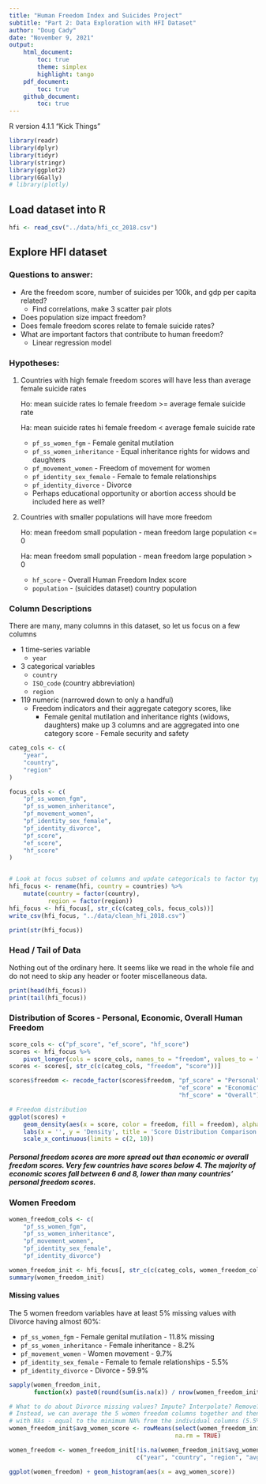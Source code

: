 ```yaml
---
title: "Human Freedom Index and Suicides Project"
subtitle: "Part 2: Data Exploration with HFI Dataset"
author: "Doug Cady"
date: "November 9, 2021"
output:
    html_document:
        toc: true
        theme: simplex
        highlight: tango
    pdf_document:
        toc: true
    github_document:
        toc: true
---
```


R version 4.1.1 "Kick Things"

```r
library(readr)
library(dplyr)
library(tidyr)
library(stringr)
library(ggplot2)
library(GGally)
# library(plotly)
```


## Load dataset into R

```r
hfi <- read_csv("../data/hfi_cc_2018.csv")
```


## Explore HFI dataset
### Questions to answer:
* Are the freedom score, number of suicides per 100k, and gdp per capita related?
    + Find correlations, make 3 scatter pair plots
* Does population size impact freedom?
* Does female freedom scores relate to female suicide rates?
* What are important factors that contribute to human freedom?
    + Linear regression model


### Hypotheses:
1. Countries with high female freedom scores will have less than average female suicide rates

    Ho: mean suicide rates lo female freedom >= average female suicide rate

    Ha: mean suicide rates hi female freedom < average female suicide rate

    + `pf_ss_women_fgm` - Female genital mutilation
    + `pf_ss_women_inheritance` - Equal inheritance rights for widows and daughters
    + `pf_movement_women` - Freedom of movement for women
    + `pf_identity_sex_female` - Female to female relationships
    + `pf_identity_divorce` - Divorce
    + Perhaps educational opportunity or abortion access should be included here as well?
2. Countries with smaller populations will have more freedom

    Ho: mean freedom small population - mean freedom large population <= 0

    Ha: mean freedom small population - mean freedom large population > 0

    + `hf_score` - Overall Human Freedom Index score
    + `population` - (suicides dataset) country population


### Column Descriptions
There are many, many columns in this dataset, so let us focus on a few columns

* 1 time-series variable
    + `year`
* 3 categorical variables
    + `country`
    + `ISO_code` (country abbreviation)
    + `region`
* 119 numeric (narrowed down to only a handful)
    + Freedom indicators and their aggregate category scores, like
        - Female genital mutilation and inheritance rights (widows, daughters) make up 3 columns
        and are aggregated into one category score - Female security and safety


```r
categ_cols <- c(
    "year",
    "country",
    "region"
)

focus_cols <- c(
    "pf_ss_women_fgm",
    "pf_ss_women_inheritance",
    "pf_movement_women",
    "pf_identity_sex_female",
    "pf_identity_divorce",
    "pf_score",
    "ef_score",
    "hf_score"
)


# Look at focus subset of columns and update categoricals to factor type
hfi_focus <- rename(hfi, country = countries) %>%
    mutate(country = factor(country),
           region = factor(region))
hfi_focus <- hfi_focus[, str_c(c(categ_cols, focus_cols))]
write_csv(hfi_focus, "../data/clean_hfi_2018.csv")

print(str(hfi_focus))
```

### Head / Tail of Data
Nothing out of the ordinary here. It seems like we read in the whole file and do not need to skip
any header or footer miscellaneous data.
```r
print(head(hfi_focus))
print(tail(hfi_focus))
```


### Distribution of Scores - Personal, Economic, Overall Human Freedom
```r
score_cols <- c("pf_score", "ef_score", "hf_score")
scores <- hfi_focus %>%
    pivot_longer(cols = score_cols, names_to = "freedom", values_to = "score")
scores <- scores[, str_c(c(categ_cols, "freedom", "score"))]

scores$freedom <- recode_factor(scores$freedom, "pf_score" = "Personal",
                                                "ef_score" = "Economic",
                                                "hf_score" = "Overall")

# Freedom distribution
ggplot(scores) +
    geom_density(aes(x = score, color = freedom, fill = freedom), alpha = 0.3) +
    labs(x = '', y = 'Density', title = 'Score Distribution Comparison', color = '', fill = '') +
    scale_x_continuous(limits = c(2, 10))
```

##### Personal freedom scores are more spread out than economic or overall freedom scores. Very few countries have scores below 4. The majority of economic scores fall between 6 and 8, lower than many countries' personal freedom scores.


### Women Freedom
```r

women_freedom_cols <- c(
    "pf_ss_women_fgm",
    "pf_ss_women_inheritance",
    "pf_movement_women",
    "pf_identity_sex_female",
    "pf_identity_divorce")

women_freedom_init <- hfi_focus[, str_c(c(categ_cols, women_freedom_cols))]
summary(women_freedom_init)
```

#### Missing values
The 5 women freedom variables have at least 5% missing values with Divorce having almost 60%:

* `pf_ss_women_fgm` - Female genital mutilation - 11.8% missing
* `pf_ss_women_inheritance` - Female inheritance - 8.2%
* `pf_movement_women` - Women movement - 9.7%
* `pf_identity_sex_female` - Female to female relationships - 5.5%
* `pf_identity_divorce` - Divorce - 59.9%

```r
sapply(women_freedom_init,
       function(x) paste0(round(sum(is.na(x)) / nrow(women_freedom_init) * 100, 1), "%"))

# What to do about Divorce missing values? Impute? Interpolate? Remove?
# Instead, we can average the 5 women freedom columns together and then remove the columns
# with NAs - equal to the minimum NA% from the individual columns (5.5%)
women_freedom_init$avg_women_score <- rowMeans(select(women_freedom_init, women_freedom_cols),
                                               na.rm = TRUE)

women_freedom <- women_freedom_init[!is.na(women_freedom_init$avg_women_score),
                                    c("year", "country", "region", "avg_women_score")]

ggplot(women_freedom) + geom_histogram(aes(x = avg_women_score))
```
